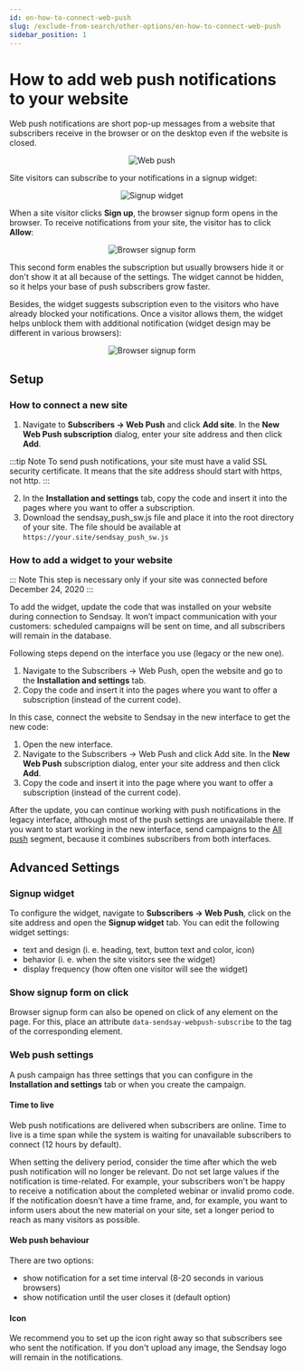 ```yaml
---
id: en-how-to-connect-web-push
slug: /exclude-from-search/other-options/en-how-to-connect-web-push
sidebar_position: 1
---
```



# How to add web push notifications to your website

Web push notifications are short pop-up messages from a website that subscribers receive in the browser or on the desktop even if the website is closed.

<p align="center">
  <img src={webPush} alt="Web push" />
</p>

Site visitors can subscribe to your notifications in a signup widget:

<p align="center">
  <img src={widget} alt="Signup widget" />
</p>

When a site visitor clicks **Sign up**, the browser signup form opens in the browser. To receive notifications from your site, the visitor has to click **Allow**:

<p align="center">
  <img src={signupForm} alt="Browser signup form" />
</p>

This second form enables the subscription but usually browsers hide it or don't show it at all because of the settings. The widget cannot be hidden, so it helps your base of push subscribers grow faster.

Besides, the widget suggests subscription even to the visitors who have already blocked your notifications. Once a visitor allows them, the widget helps unblock them with additional notification (widget design may be different in various browsers):

<p align="center">
  <img src={widgetUnblocks} alt="Browser signup form" />
</p>

## Setup

### How to connect a new site

1. Navigate to **Subscribers → Web Push** and click **Add site**. In the **New Web Push subscription** dialog, enter your site address and then click **Add**.

:::tip Note
To send push notifications, your site must have a valid SSL security certificate. It means that the site address should start with https, not http.
:::

2. In the **Installation and settings** tab, copy the code and insert it into the pages where you want to offer a subscription.
3. Download the sendsay_push_sw.js file and place it into the root directory of your site. The file should be available at `https://your.site/sendsay_push_sw.js`

### How to add a widget to your website

::: Note
This step is necessary only if your site was connected before December 24, 2020
:::

To add the widget, update the code that was installed on your website during connection to Sendsay. It won’t impact communication with your customers: scheduled campaigns will be sent on time, and all subscribers will remain in the database.

Following steps depend on the interface you use (legacy or the new one).

<Tabs>
<TabItem value="key1" label="In the new interface" default>

1. Navigate to the Subscribers → Web Push, open the website and go to the **Installation and settings** tab.
2. Copy the code and insert it into the pages where you want to offer a subscription (instead of the current code).

</TabItem>
<TabItem value="key2" label="In the legacy interface">

In this case, connect the website to Sendsay in the new interface to get the new code:

1. Open the new interface.
2. Navigate to the Subscribers → Web Push and click Add site. In the **New Web Push** subscription dialog, enter your site address and then click **Add**.
3. Copy the code and insert it into the page where you want to offer a subscription (instead of the current code).

After the update, you can continue working with push notifications in the legacy interface, although most of the push settings are unavailable there. If you want to start working in the new interface, send campaigns to the [All push](https://app.sendsay.ru/subscribers/segments/allpush/summary) segment, because it combines subscribers from both interfaces.

</TabItem>
</Tabs>

## Advanced Settings

### Signup widget

To configure the widget, navigate to **Subscribers → Web Push**, click on the site address and open the **Signup widget** tab. You can edit the following widget settings:

- text and design (i. e. heading, text, button text and color, icon)
- behavior (i. e. when the site visitors see the widget)
- display frequency (how often one visitor will see the widget)

### Show signup form on click

Browser signup form can also be opened on click of any element on the page. For this, place an attribute `data-sendsay-webpush-subscribe` to the tag of the corresponding element.

### Web push settings

A push campaign has three settings that you can configure in the **Installation and settings** tab or when you create the campaign.

#### Time to live

Web push notifications are delivered when subscribers are online. Time to live is a time span while the system is waiting for unavailable subscribers to connect (12 hours by default).

When setting the delivery period, consider the time after which the web push notification will no longer be relevant. Do not set large values if the notification is time-related. For example, your subscribers won't be happy to receive a notification about the completed webinar or invalid promo code. If the notification doesn't have a time frame, and, for example, you want to inform users about the new material on your site, set a longer period to reach as many visitors as possible.

#### Web push behaviour

There are two options:

- show notification for a set time interval (8-20 seconds in various browsers)
- show notification until the user closes it (default option)

#### Icon

We recommend you to set up the icon right away so that subscribers see who sent the notification. If you don't upload any image, the Sendsay logo will remain in the notifications.
